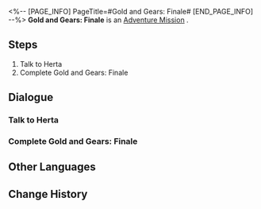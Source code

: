 <%-- [PAGE_INFO]
PageTitle=#Gold and Gears: Finale#
[END_PAGE_INFO] --%>
{{Stub|Dialogue, characters, and location(s)}}
{{Mission Infobox
|id            = 8016105
|title         = 
|image         = Mission Gold and Gears: Finale.png
|type          = Adventure
|event_name    = 
|chapter       = 
|requirements  = [[Adventure Mission]] ''[[Gold and Gears: IPC Secrets (II)]]'' completed
|summary       = <!--official mission summary from Fate's Atlas-->
|characters    = <!--characters that appear in this mission-->
|startLocation = <!--location as it intially appears on the mission screen-->
|world         = <!--i.e. Penacony-->
|area          = <!--i.e. A Child's Dream-->
|prev          = 
|next          = 
|exp           = 
|credits       = 5000
|stellarJade   = 
|other         = {{Card List||delim=;}}
}}
'''Gold and Gears: Finale''' is an [[Adventure Mission]]<!--in [world]-->.

==Steps==
# Talk to Herta
# Complete Gold and Gears: Finale

<!--
==Gameplay Notes==

--><!--
==Trial Character==

-->
==Dialogue==
{{Stub Dialogue}}
===Talk to Herta===
{{Mission Description|type=adventure|location=<!--to be added-->|It's all over. While you are still immersed in the shock brought by the data of Nous, Herta calls on you... She seems to have discovered something unusual &mdash; the little robot has developed "free will."}}
{{Dialogue Start}}
:{{tx}}
{{Dialogue End}}

===Complete Gold and Gears: Finale===
{{Mission Description|type=adventure|location=<!--to be added-->|update|The Simulated Universe's storage was more limited than Herta expected! The data packs are at their limit and soon, the entire thing is going to stop working. Herta is prepared to see this thing through to the end by your side. Hurry and save all the previous Aeon data and ensure a proper end to this test before experiencing their glory once more.}}
{{Dialogue Start}}
:{{tx}}
{{Dialogue End}}

==Other Languages==
{{Other Languages
|en   = Gold and Gears: Finale
|zhs  = 黄金与机械：终局
|zht  = 黃金與機械：終局
|ja   = 黄金と機械：終局
|ko   = 황금과 기계: 결말
|es   = Oro y maquinaria: final
|fr   = Or et machines : Chapitre final
|ru   = Золото и шестерёнки: Финал
|th   = ทองคำและจักรกล: ตอนจบ
|vi   = Vàng Và Máy Móc: Kết Cục
|de   = Gold und Getriebe: Das Ende
|id   = Emas dan Mesin: Akhir
|pt   = Ouro e Engrenagens: Final
}}

==Change History==
{{Change History|1.6}}
